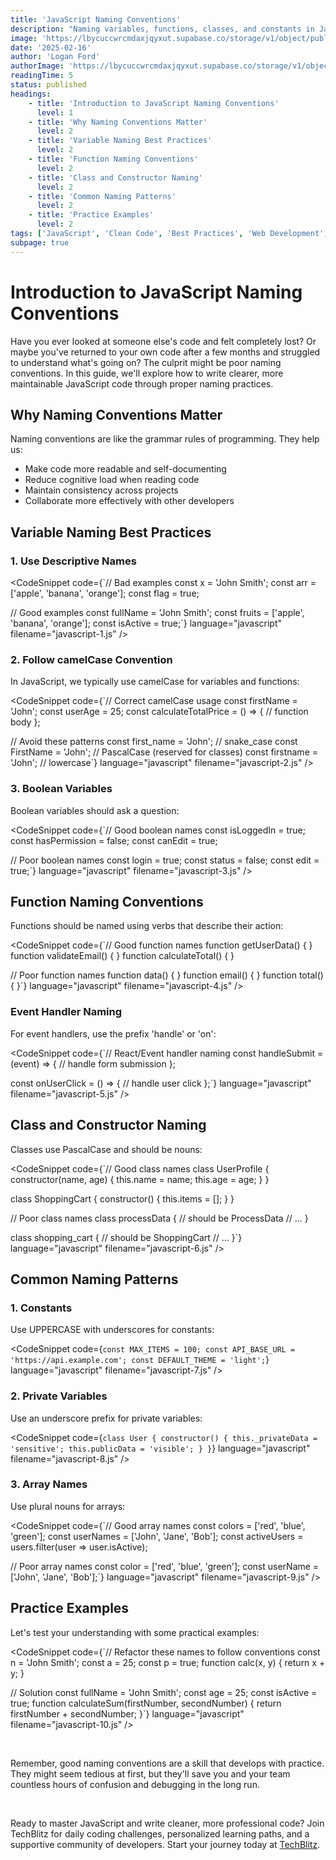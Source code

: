 ```yaml
---
title: 'JavaScript Naming Conventions'
description: "Naming variables, functions, classes, and constants in JavaScript can be a bit tricky. In this guide, we'll explore the best practices for naming variables, functions, classes, and constants in JavaScript."
image: 'https://lbycuccwrcmdaxjqyxut.supabase.co/storage/v1/object/public/blog-images/javascript-naming-conventions.png'
date: '2025-02-16'
author: 'Logan Ford'
authorImage: 'https://lbycuccwrcmdaxjqyxut.supabase.co/storage/v1/object/public/user-profile-pictures/3a57d7e8-8b80-483b-93d0-70fe1f06b0c0/logo.png?u=1l5im5h5n6e5'
readingTime: 5
status: published
headings:
    - title: 'Introduction to JavaScript Naming Conventions'
      level: 1
    - title: 'Why Naming Conventions Matter'
      level: 2
    - title: 'Variable Naming Best Practices'
      level: 2
    - title: 'Function Naming Conventions'
      level: 2
    - title: 'Class and Constructor Naming'
      level: 2
    - title: 'Common Naming Patterns'
      level: 2
    - title: 'Practice Examples'
      level: 2
tags: ['JavaScript', 'Clean Code', 'Best Practices', 'Web Development', 'Beginner']
subpage: true
---
```



# Introduction to JavaScript Naming Conventions

Have you ever looked at someone else's code and felt completely lost? Or maybe you've returned to your own code after a few months and struggled to understand what's going on? The culprit might be poor naming conventions. In this guide, we'll explore how to write clearer, more maintainable JavaScript code through proper naming practices.

## Why Naming Conventions Matter

Naming conventions are like the grammar rules of programming. They help us:
- Make code more readable and self-documenting
- Reduce cognitive load when reading code
- Maintain consistency across projects
- Collaborate more effectively with other developers

## Variable Naming Best Practices

### 1. Use Descriptive Names

<CodeSnippet code={`// Bad examples
const x = 'John Smith';
const arr = ['apple', 'banana', 'orange'];
const flag = true;

// Good examples
const fullName = 'John Smith';
const fruits = ['apple', 'banana', 'orange'];
const isActive = true;`} language="javascript" filename="javascript-1.js" />

### 2. Follow camelCase Convention

In JavaScript, we typically use camelCase for variables and functions:

<CodeSnippet code={`// Correct camelCase usage
const firstName = 'John';
const userAge = 25;
const calculateTotalPrice = () => {
  // function body
};

// Avoid these patterns
const first_name = 'John';    // snake_case
const FirstName = 'John';     // PascalCase (reserved for classes)
const firstname = 'John';     // lowercase`} language="javascript" filename="javascript-2.js" />

### 3. Boolean Variables

Boolean variables should ask a question:

<CodeSnippet code={`// Good boolean names
const isLoggedIn = true;
const hasPermission = false;
const canEdit = true;

// Poor boolean names
const login = true;
const status = false;
const edit = true;`} language="javascript" filename="javascript-3.js" />

## Function Naming Conventions

Functions should be named using verbs that describe their action:

<CodeSnippet code={`// Good function names
function getUserData() { }
function validateEmail() { }
function calculateTotal() { }

// Poor function names
function data() { }
function email() { }
function total() { }`} language="javascript" filename="javascript-4.js" />

### Event Handler Naming

For event handlers, use the prefix 'handle' or 'on':

<CodeSnippet code={`// React/Event handler naming
const handleSubmit = (event) => {
  // handle form submission
};

const onUserClick = () => {
  // handle user click
};`} language="javascript" filename="javascript-5.js" />

## Class and Constructor Naming

Classes use PascalCase and should be nouns:

<CodeSnippet code={`// Good class names
class UserProfile {
  constructor(name, age) {
    this.name = name;
    this.age = age;
  }
}

class ShoppingCart {
  constructor() {
    this.items = [];
  }
}

// Poor class names
class processData {  // should be ProcessData
  // ...
}

class shopping_cart {  // should be ShoppingCart
  // ...
}`} language="javascript" filename="javascript-6.js" />

## Common Naming Patterns

### 1. Constants

Use UPPERCASE with underscores for constants:

<CodeSnippet code={`const MAX_ITEMS = 100;
const API_BASE_URL = 'https://api.example.com';
const DEFAULT_THEME = 'light';`} language="javascript" filename="javascript-7.js" />

### 2. Private Variables

Use an underscore prefix for private variables:

<CodeSnippet code={`class User {
  constructor() {
    this._privateData = 'sensitive';
    this.publicData = 'visible';
  }
}`} language="javascript" filename="javascript-8.js" />

### 3. Array Names

Use plural nouns for arrays:

<CodeSnippet code={`// Good array names
const colors = ['red', 'blue', 'green'];
const userNames = ['John', 'Jane', 'Bob'];
const activeUsers = users.filter(user => user.isActive);

// Poor array names
const color = ['red', 'blue', 'green'];
const userName = ['John', 'Jane', 'Bob'];`} language="javascript" filename="javascript-9.js" />

## Practice Examples

Let's test your understanding with some practical examples:

<CodeSnippet code={`// Refactor these names to follow conventions
const n = 'John Smith';
const a = 25;
const p = true;
function calc(x, y) {
  return x + y;
}

// Solution
const fullName = 'John Smith';
const age = 25;
const isActive = true;
function calculateSum(firstNumber, secondNumber) {
  return firstNumber + secondNumber;
}`} language="javascript" filename="javascript-10.js" />

<br />

Remember, good naming conventions are a skill that develops with practice. They might seem tedious at first, but they'll save you and your team countless hours of confusion and debugging in the long run.

<br />

Ready to master JavaScript and write cleaner, more professional code? Join TechBlitz for daily coding challenges, personalized learning paths, and a supportive community of developers. Start your journey today at <a href="https://techblitz.dev/signup" rel="noopener noreferrer" className="text-accent">TechBlitz</a>.
